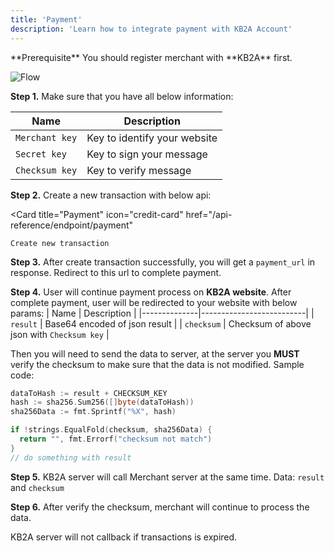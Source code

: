 ```yaml
---
title: 'Payment'
description: 'Learn how to integrate payment with KB2A Account'
---
```


<Info>
  **Prerequisite** You should register merchant with **KB2A** first.
</Info>

<img
  className="rounded-xl"
  src="/images/flow.png"
  alt="Flow"
/>

**Step 1.** Make sure that you have all below information:

|     Name     |       Description        |
|--------------|--------------------------|
| `Merchant key` | Key to identify your website          |
| `Secret key`   | Key to sign your message |
| `Checksum key` | Key to verify message    |

**Step 2.** Create a new transaction with below api:

 <Card
    title="Payment"
    icon="credit-card"
    href="/api-reference/endpoint/payment"
  >
    Create new transaction
  </Card>

**Step 3.** After create transaction successfully, you will get a `payment_url` in response. Redirect to this url to complete payment.

**Step 4.** User will continue payment process on **KB2A website**. After complete payment, user will be redirected to your website with below params:
|     Name     |       Description        |
|--------------|--------------------------|
| `result`     | Base64 encoded of json result    |
| `checksum`   | Checksum of above json with `Checksum key` |

Then you will need to send the data to server, at the server you **MUST** verify the checksum to make sure that the data is not modified. Sample code:

```go validateChecksum.go
dataToHash := result + CHECKSUM_KEY
hash := sha256.Sum256([]byte(dataToHash))
sha256Data := fmt.Sprintf("%X", hash)

if !strings.EqualFold(checksum, sha256Data) {
  return "", fmt.Errorf("checksum not match")
}
// do something with result
```

**Step 5.** KB2A server will call Merchant server at the same time. Data: `result` and `checksum`

**Step 6.** After verify the checksum, merchant will continue to process the data.

<Warning>
KB2A server will not callback if transactions is expired.
</Warning>